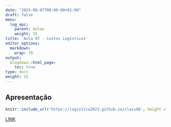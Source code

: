 ```yaml
---
date: "2023-08-07T00:00:00+01:00"
draft: false
menu:
  log_epc:
    parent: Aulas
    weight: 15
title: 'Aula 07 - Custos Logísticos'
editor_options: 
  markdown: 
    wrap: 70
output: 
  blogdown::html_page:
    toc: true
type: docs
weight: 15
---
```


## Apresentação

```r
knitr::include_url('https://logistica2023.github.io/class08', height = "400px")
```

[LINK](https://logistica2023.github.io/class08)
